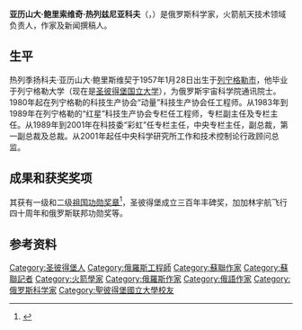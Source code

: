 {{Infobox person
| name        = 亚历山大·热列兹尼亚科夫<br>{{lang|ru|Александр Железняков}}
| image       = Zheleznyakov_A_B-born_1957.jpg
| caption     = 
| residence   =
| birth_date  = {{Birth date and age|1957|1|28}}
| birth_place =  [[圣彼得堡|列宁格勒]]
| nationality = 俄罗斯
| known_for = 作家、新闻撰稿人
| occupation = 火箭工程师
| awards={{一级祖国功勋奖章}} {{二级祖国功勋奖章}}
}}
'''亚历山大·鲍里索维奇·热列兹尼亚科夫'''（{{lang-ru|Александр Борисович Железняков}}，{{bd|1957年|1月28日||}}）是俄罗斯科学家，火箭航天技术领域负责人，作家及新闻撰稿人。

==生平==
热列季扬科夫·亚历山大·鲍里斯维契于1957年1月28日出生于[[列宁格勒市|列宁格勒市]]，他毕业于列宁格勒大学（现在是[[圣彼得堡国立大学|圣彼得堡国立大学]]），为俄罗斯宇宙科学院通讯院士。1980年起在列宁格勒的科技生产协会“动量”科技生产协会任工程师。从1983年到1989年在列宁格勒的“红星”科技生产协会专栏任工程师，专栏副主任及专栏主任。从1989年到2001年在科技委“彩虹”任专栏主任，中央专栏主任，副总裁，第一副总裁及总裁。从2001年起任中央科学研究所工作和技术控制论行政顾问总监。

== 成果和获奖奖项 ==

其获有一级和二级[[祖国功勋奖章|祖国功勋奖章]]<ref>{{Cite web|url=http://www.consultant.ru/cons/cgi/online.cgi?req=doc;base=EXP;n=391673#0|title=Указ Президента Российской Федерации от 12 июня 2007 г. № 751 «О награждении государственными наградами Российской Федерации»|author=|website=КонсультантПлюс|accessdate=2019-07-29|archive-date=2018-09-28|archive-url=https://web.archive.org/web/20180928032239/http://www.consultant.ru/cons/cgi/online.cgi?req=doc|dead-url=no}}</ref>，圣彼得堡成立三百年丰碑奖，加加林宇航飞行四十周年和俄罗斯联邦功勋奖等。
==参考资料==
{{reflist}}
{{Authority control}}
{{DEFAULTSORT:Zheleznyakov, Aleksandr Borisovich}}
[[Category:圣彼得堡人|Category:圣彼得堡人]]
[[Category:俄羅斯工程師|Category:俄羅斯工程師]]
[[Category:蘇聯作家|Category:蘇聯作家]]
[[Category:蘇聯記者|Category:蘇聯記者]]
[[Category:火箭學家|Category:火箭學家]]
[[Category:俄羅斯作家|Category:俄羅斯作家]]
[[Category:俄語作家|Category:俄語作家]]
[[Category:俄罗斯科学家|Category:俄罗斯科学家]]
[[Category:聖彼得堡國立大學校友|Category:聖彼得堡國立大學校友]]
